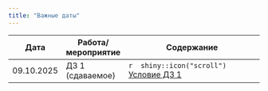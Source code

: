 ```yaml
---
title: "Важные даты"
---
```

 
Дата | Работа/мероприятие  | Содержание
-------- | -------- | --------------------------------------------------------
09.10.2025 | ДЗ 1 (сдаваемое) | `r  shiny::icon("scroll")` <a href="css_reg_hw1_submit.pdf" title=>Условие ДЗ 1</a>


